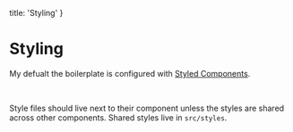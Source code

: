   title: 'Styling'
}

# Styling

My defualt the boilerplate is configured with [Styled Components](https://www.styled-components.com/).

<br />

Style files should live next to their component unless the styles are shared across other components. Shared styles live in `src/styles`.
